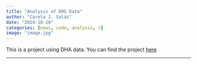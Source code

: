 ```yaml
---
title: "Analysis of DHS Data"
author: "Carola J. Salas"
date: "2024-10-20"
categories: [news, code, analysis, r]
image: "image.jpg"
---
```


This is a project using DHA data. You can find the project [here](https://demolandscapes.info/){target="_blank}

---